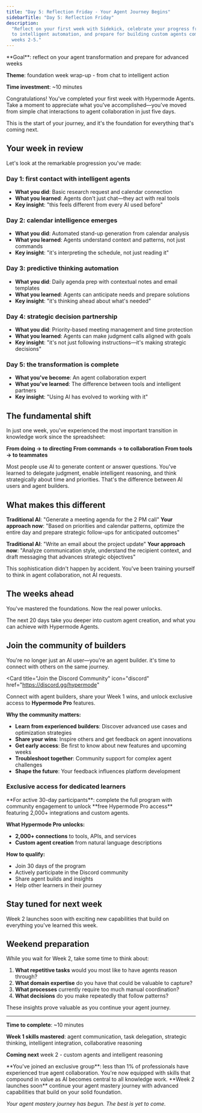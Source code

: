 ```yaml
---
title: "Day 5: Reflection Friday - Your Agent Journey Begins"
sidebarTitle: "Day 5: Reflection Friday"
description:
  "Reflect on your first week with Sidekick, celebrate your progress from chat
  to intelligent automation, and prepare for building custom agents coming in
  weeks 2-5."
---
```


<Card title="Day 5 Challenge" icon="lightbulb">
  **Goal**: reflect on your agent transformation and prepare for advanced weeks

**Theme**: foundation week wrap-up - from chat to intelligent action

**Time investment**: ~10 minutes

</Card>

Congratulations! You've completed your first week with Hypermode Agents. Take a
moment to appreciate what you've accomplished—you've moved from simple chat
interactions to agent collaboration in just five days.

This is the start of your journey, and it's the foundation for everything that's
coming next.

## Your week in review

Let's look at the remarkable progression you've made:

### Day 1: first contact with intelligent agents

- **What you did**: Basic research request and calendar connection
- **What you learned**: Agents don't just chat—they act with real tools
- **Key insight**: "this feels different from every AI used before"

### Day 2: calendar intelligence emerges

- **What you did**: Automated stand-up generation from calendar analysis
- **What you learned**: Agents understand context and patterns, not just
  commands
- **Key insight**: "it's interpreting the schedule, not just reading it"

### Day 3: predictive thinking automation

- **What you did**: Daily agenda prep with contextual notes and email templates
- **What you learned**: Agents can anticipate needs and prepare solutions
- **Key insight**: "it's thinking ahead about what's needed"

### Day 4: strategic decision partnership

- **What you did**: Priority-based meeting management and time protection
- **What you learned**: Agents can make judgment calls aligned with goals
- **Key insight**: "it's not just following instructions—it's making strategic
  decisions"

### Day 5: the transformation is complete

- **What you've become**: An agent collaboration expert
- **What you've learned**: The difference between tools and intelligent partners
- **Key insight**: "Using AI has evolved to working with it"

## The fundamental shift

In just one week, you've experienced the most important transition in knowledge
work since the spreadsheet:

**From doing → to directing** **From commands → to collaboration** **From tools
→ to teammates**

Most people use AI to generate content or answer questions. You've learned to
delegate judgment, enable intelligent reasoning, and think strategically about
time and priorities. That's the difference between AI users and agent builders.

## What makes this different

**Traditional AI**: "Generate a meeting agenda for the 2 PM call" **Your
approach now**: "Based on priorities and calendar patterns, optimize the entire
day and prepare strategic follow-ups for anticipated outcomes"

**Traditional AI**: "Write an email about the project update" **Your approach
now**: "Analyze communication style, understand the recipient context, and draft
messaging that advances strategic objectives"

This sophistication didn't happen by accident. You've been training yourself to
think in agent collaboration, not AI requests.

## The weeks ahead

You've mastered the foundations. Now the real power unlocks.

The next 20 days take you deeper into custom agent creation, and what you can
achieve with Hypermode Agents.

## Join the community of builders

You're no longer just an AI user—you're an agent builder. it's time to connect
with others on the same journey.

<Card
  title="Join the Discord Community"
  icon="discord"
  href="https://discord.gg/hypermode"
>
  Connect with agent builders, share your Week 1 wins, and unlock exclusive
  access to **Hypermode Pro** features.
</Card>

**Why the community matters:**

- **Learn from experienced builders**: Discover advanced use cases and
  optimization strategies
- **Share your wins**: Inspire others and get feedback on agent innovations
- **Get early access**: Be first to know about new features and upcoming weeks
- **Troubleshoot together**: Community support for complex agent challenges
- **Shape the future**: Your feedback influences platform development

### Exclusive access for dedicated learners

<Card title="Hypermode Pro Access" icon="star">
  **For active 30-day participants**: complete the full program with community
  engagement to unlock **free Hypermode Pro access** featuring 2,000+
  integrations and custom agents.
</Card>

**What Hypermode Pro unlocks:**

- **2,000+ connections** to tools, APIs, and services
- **Custom agent creation** from natural language descriptions

**How to qualify:**

- Join 30 days of the program
- Actively participate in the Discord community
- Share agent builds and insights
- Help other learners in their journey

## Stay tuned for next week

Week 2 launches soon with exciting new capabilities that build on everything
you've learned this week.

## Weekend preparation

While you wait for Week 2, take some time to think about:

1. **What repetitive tasks** would you most like to have agents reason through?
2. **What domain expertise** do you have that could be valuable to capture?
3. **What processes** currently require too much manual coordination?
4. **What decisions** do you make repeatedly that follow patterns?

These insights prove valuable as you continue your agent journey.

---

**Time to complete**: ~10 minutes

**Week 1 skills mastered**: agent communication, task delegation, strategic
thinking, intelligent integration, collaborative reasoning

**Coming next** week 2 - custom agents and intelligent reasoning

<Tip>
  **You've joined an exclusive group**: less than 1% of professionals have
  experienced true agent collaboration. You're now equipped with skills that
  compound in value as AI becomes central to all knowledge work.
</Tip>

<Card title="Ready for Week 2?" icon="arrow-right">
  **Week 2 launches soon** continue your agent mastery journey with advanced
  capabilities that build on your solid foundation.
</Card>

_Your agent mastery journey has begun. The best is yet to come._
